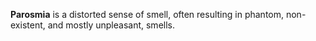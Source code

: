 
'''Parosmia''' is a distorted sense of smell, often resulting in phantom, non-existent, and mostly unpleasant, smells.